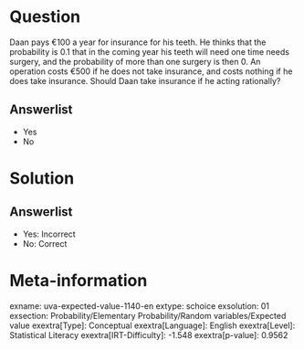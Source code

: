 Question
========

Daan pays €100 a year for insurance for his teeth. He thinks that the probability is 0.1 that in the coming year his teeth will need one time needs surgery, and the probability of more than one surgery is then 0. An operation costs €500 if he does not take insurance, and costs nothing if he does take insurance. Should Daan take insurance if he acting rationally?

Answerlist
----------

* Yes
* No

Solution
========

Answerlist
----------

* Yes: Incorrect
* No: Correct

Meta-information
================
exname: uva-expected-value-1140-en
extype: schoice
exsolution: 01
exsection: Probability/Elementary Probability/Random variables/Expected value
exextra[Type]: Conceptual
exextra[Language]: English
exextra[Level]: Statistical Literacy
exextra[IRT-Difficulty]: -1.548
exextra[p-value]: 0.9562
